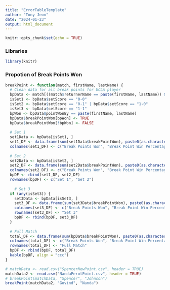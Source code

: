 ```yaml
---
title: "ErrorTableTemplate"
author: "Tony Jeon"
date: "2024-01-23"
output: html_document
---
```


```r
knitr::opts_chunk$set(echo = TRUE)
```

### Libraries
```r
library(knitr)
```

### Propotion of Break Points Won
```r
breakPoint <- function(match, firstName, lastName) {
  # Clean data for all break points for UCLA player
  bpData <- match[((match$returnerName == paste(firstName, lastName)) & (match$isBreakPoint == "True")), ]
  isSet1 <- bpData$setScore == "0-0"
  isSet2 <- bpData$setScore == "0-1" | bpData$setScore == "1-0" 
  isSet3 <- bpData$setScore == "1-1" 
  bpWon <- bpData$pointWonBy == paste(firstName, lastName)
  bpData$breakPointWon[bpWon] <- TRUE
  bpData$breakPointWon[!bpWon] <- FALSE
  
  # Set 1
  set1Data <- bpData[isSet1, ]
  set1_DF <- data.frame(sum(set1Data$breakPointWon), paste0(as.character(round(sum(set1Data$breakPointWon) / nrow(set1Data) * 100, 2)), "%"))
  colnames(set1_DF) <- c("Break Points Won", "Break Point Win Percentage")
  
  # Set 2
  set2Data <- bpData[isSet2, ]
  set2_DF <- data.frame(sum(set2Data$breakPointWon), paste0(as.character(round(sum(set2Data$breakPointWon) / nrow(set2Data) * 100, 2)), "%"))
  colnames(set2_DF) <- c("Break Points Won", "Break Point Win Percentage")
  bpDF <- rbind(set1_DF, set2_DF)
  rownames(bpDF) <- c("Set 1", "Set 2")
  
    # Set 3 
  if (any(isSet3)) {
    set3Data <- bpData[isSet3, ]
    set3_DF <- data.frame(sum(set3Data$breakPointWon), paste0(as.character(round(sum(set3Data$breakPointWon) / nrow(set3Data) * 100, 2)), "%"))
    colnames(set3_DF) <- c("Break Points Won", "Break Point Win Percentage")
    rownames(set3_DF) <- "Set 3"
    bpDF <- rbind(bpDF, set3_DF)
  }
  
  # Full Match
  total_DF <- data.frame(sum(bpData$breakPointWon), paste0(as.character(round(sum(bpData$breakPointWon) / nrow(bpData) * 100, 2)), "%"))
  colnames(total_DF) <- c("Break Points Won", "Break Point Win Percentage")
  rownames(total_DF) <- "Full Match"
  bpDF <- rbind(bpDF, total_DF)
  kable(bpDF, align = "ccc")
}
```


```r
# matchData <- read.csv("SpencerNewPoint.csv", header = TRUE)
matchData2 <- read.csv("NandaPerotPoint.csv", header = TRUE)
# breakPoint(matchData, "Spencer", "Johnson")
breakPoint(matchData2, "Govind", "Nanda")
```
